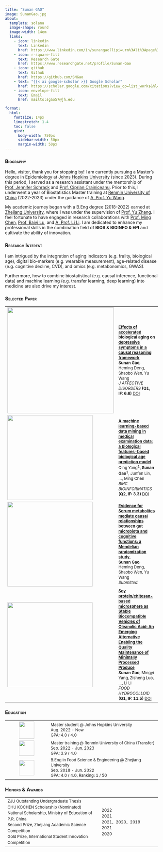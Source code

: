 ```yaml
---
title: "Sunan GAO"
image: SunanGao.jpg
about:
  template: solana
  image-shape: round
  image-width: 14em
  links:
    - icon: linkedin
      text: Linkedin
      href: https://www.linkedin.com/in/sunangao?lipi=urn%3Ali%3Apage%3Ad_flagship3_profile_view_base_contact_details%3BkZu0rYJITM6caxvvHodJCA%3D%3D
    - icon: r-square-fill
      text: Research Gate
      href: https://www.researchgate.net/profile/Sunan-Gao
    - icon: github
      text: Github
      href: https://github.com/SNGao
    - text: "{{< ai google-scholar >}} Google Scholar"
      href: https://scholar.google.com/citations?view_op=list_works&hl=zh-CN&hl=zh-CN&user=QmKga9sAAAAJ
    - icon: envelope-fill
      text: Email
      href: mailto:sgao57@jh.edu

format: 
  html:
    fontsize: 14px
    linestretch: 1.4
    toc: false
    gird:
      body-width: 750px
      sidebar-width: 50px
      margin-width: 50px
---
```


### [**Biography**]{.smallcaps}

| Hello, visitor, thank you for stopping by! I am currently pursuing a Master's degree in Epidemiology at [Johns Hopkins University](https://publichealth.jhu.edu/) (since 2023). During this period, I served as a research assistant under the mentorship of [Prof. Jennifer Schrack](https://publichealth.jhu.edu/faculty/2686/jennifer-a-schrack) and [Prof. Ciprian Crainiceanu](https://publichealth.jhu.edu/faculty/1442/ciprian-m-crainiceanu). Prior to this, I underwent a year of Biostatistics Master training at [Renmin University of China](http://stat.ruc.edu.cn/Home/index.htm) (2022-2023) under the guidance of [A. Prof. Yu Wang](http://stat.ruc.edu.cn/Home/People/Faculty/01eb35dbf5fe41588f82d3150ffcf409.htm).

My academic journey began with a B.Eng degree (2018-2022) earned at [Zhejiang University](https://www.zju.edu.cn/english/), where I was under the supervision of [Prof. Yu Zhang](https://person.zju.edu.cn/en/yzhang#0). I feel fortunate to have engaged in research collaborations with [Prof. Ming Chen](https://bis.zju.edu.cn/binfo/), [Prof. Baiyi Lu](https://www.researchgate.net/profile/Baiyi-Lu-2), and [A. Prof. Li Li](https://person.zju.edu.cn/en/lili). I am dedicated to enhance my professional skills in the combination field of **BIOS & BIOINFO & EPI** and cultivate the ability of innovation.

### [**Research Interest**]{.smallcaps}

I am intrigued by the integration of aging indicators (e.g. frailty, biological age), digital bio-markers (e.g. wearable measurement), age-related disease (e.g. cognitive decline, CVD), and omics (e.g. metabonomics, GWAS).

Furthermore, how to combine biostatistical (e.g. causal inference, functional data) and machine learning (e.g. transfer learning, deep learning) into medicine are also drive my interest.

### [**Selected Paper**]{.smallcaps}

+----------------------------------------+:----------------------------------------------------------------------------------------------------------------------------------------------------------------------------------------------------------------------------------------------------------------------------------------------------------------------+
| ![](images/JAFD_logo.jpg){width="350"} | <span style="font-size: 13px; line-height: 1.3"> [**Effects of accelerated biological aging on depressive symptoms in a causal reasoning framework**](https://www.sciencedirect.com/science/article/pii/S0165032723008558?via%3Dihub) **\                                                                             |
|                                        | Sunan Gao**, Heming Deng, Shaobo Wen, Yu Wang\                                                                                                                                                                                                                                                                        |
|                                        | *J AFFECTIVE DISORDERS* **(Q1, IF: 6.6)** [DOI](https://doi.org/10.1016/j.jad.2023.07.019)                                                                                                                                                                                                                            |
+----------------------------------------+-----------------------------------------------------------------------------------------------------------------------------------------------------------------------------------------------------------------------------------------------------------------------------------------------------------------------+
| ![](images/BMC_logo.jpg){width="280"}  | <span style="font-size: 13px; line-height: 1.3"> [**A machine learning-based data mining in medical examination data: a biological features-based biological age prediction model**](https://bmcbioinformatics.biomedcentral.com/articles/10.1186/s12859-022-04966-7#citeas)\                                         |
|                                        | Qing Yang^1^, **Sunan Gao**^1^, Junfen Lin, ..., Ming Chen\                                                                                                                                                                                                                                                           |
|                                        | *BMC BIOINFORMATICS* **(Q2, IF: 3.3)** [DOI](#0)                                                                                                                                                                                                                                                                      |
+----------------------------------------+-----------------------------------------------------------------------------------------------------------------------------------------------------------------------------------------------------------------------------------------------------------------------------------------------------------------------+
| ![](Met-Design.png){width="280"}       | <span style="font-size: 13px; line-height: 1.3"> [**Evidence for Serum metabolites mediate causal relationships between gut microbiota and cognitive functions: a Mendelian randomization study.**](https://sngao.github.io/SunanGao/)\                                                                               |
|                                        | **Sunan Gao**, Heming Deng, Shaobo Wen, Yu Wang\                                                                                                                                                                                                                                                                      |
|                                        | *Submitted.*                                                                                                                                                                                                                                                                                                          |
+----------------------------------------+-----------------------------------------------------------------------------------------------------------------------------------------------------------------------------------------------------------------------------------------------------------------------------------------------------------------------+
| ![](images/FH_logo.jpg){width="280"}   | <span style="font-size: 13px; line-height: 1.3; "> [**Soy protein/chitosan-based microsphere as Stable Biocompatible Vehicles of Oleanolic Acid: An Emerging Alternative Enabling the Quality Maintenance of Minimally Processed Produce**](https://www.sciencedirect.com/science/article/abs/pii/S0268005X21007414)\ |
|                                        | **Sunan Gao**, Mingyi Yang, Zisheng Luo, ..., Li Li\                                                                                                                                                                                                                                                                  |
|                                        | *FOOD HYDROCOLLOID* **(Q1, IF: 11.5)** [DOI](https://doi.org/10.1016/j.foodhyd.2021.107325IF)                                                                                                                                                                                                                         |
+----------------------------------------+-----------------------------------------------------------------------------------------------------------------------------------------------------------------------------------------------------------------------------------------------------------------------------------------------------------------------+

### [**Education**]{.smallcaps}

+:-----------------------------------------:+:---------------------------------------------------------------------------------------------------------------+
| ![](JHU_logo.png){width="50" height="57"} | <span style="font-size: 13px; line-height: 1.3"> Master student \@ Johns Hopkins University\                   |
|                                           | Aug. 2022 - Now\                                                                                               |
|                                           | GPA: 4.0 / 4.0                                                                                                 |
+-------------------------------------------+----------------------------------------------------------------------------------------------------------------+
| ![](RUC_logo.png){width="50"}             | <span style="font-size: 13px; line-height: 1.3"> Master training \@ Renmin University of China (Transfer)\     |
|                                           | Sep. 2022 - Jun. 2023\                                                                                         |
|                                           | GPA: 3.9 / 4.0                                                                                                 |
+-------------------------------------------+----------------------------------------------------------------------------------------------------------------+
| ![](ZJU_logo.png){width="50"}             | <span style="font-size: 13px; line-height: 1.3; "> B.Eng in Food Science & Engineering \@ Zhejiang University\ |
|                                           | Sep. 2018 - Jun. 2022\                                                                                         |
|                                           | GPA: 4.0 / 4.0, Ranking: 1 / 50                                                                                |
+-------------------------------------------+----------------------------------------------------------------------------------------------------------------+

### [**Honors & Awards**]{.smallcaps}

+:-----------------------------------------------------------------------------------------+:-------------------------------------------------------+
| <span style="font-size: 13px; line-height: 1.5; "> ZJU Outstanding Undergraduate Thesis\ | <span style="font-size: 13px; line-height: 1.5;">2022\ |
| CHU KOCHEN Scholarship (Nominated)\                                                      | 2021\                                                  |
| National Scholarship, Ministry of Education of P.R. China\                               | 2021、2020、2019\                                      |
| Second Prize, Zhejiang Academic Science Competition\                                     | 2021\                                                  |
| Gold Prize, International Student Innovation Competition                                 | 2020                                                   |
+------------------------------------------------------------------------------------------+--------------------------------------------------------+

```{=html}
<script type="text/javascript" id="clustrmaps" src="//clustrmaps.com/map_v2.js?d=stiTj-7g1z18TWFI3u3UkLNmhrm8votmhKmZMcq64PU&cl=ffffff&w=a"></script>
```
